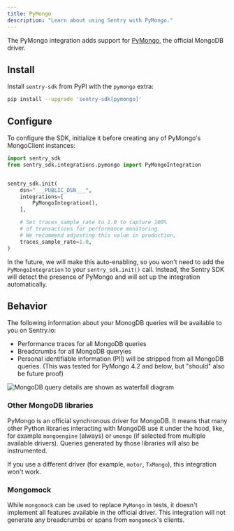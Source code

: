 ```yaml
---
title: PyMongo
description: "Learn about using Sentry with PyMongo."
---
```


The PyMongo integration adds support for [PyMongo](https://www.mongodb.com/docs/drivers/pymongo/), the official MongoDB
driver.

## Install

Install `sentry-sdk` from PyPI with the `pymongo` extra:

```bash
pip install --upgrade 'sentry-sdk[pymongo]'
```

## Configure

To configure the SDK, initialize it before creating any of PyMongo's MongoClient instances:

```python
import sentry_sdk
from sentry_sdk.integrations.pymongo import PyMongoIntegration


sentry_sdk.init(
    dsn="___PUBLIC_DSN___",
    integrations=[
        PyMongoIntegration(),
    ],

    # Set traces_sample_rate to 1.0 to capture 100%
    # of transactions for performance monitoring.
    # We recommend adjusting this value in production,
    traces_sample_rate=1.0,
)
```

<Note>

In the future, we will make this auto-enabling, so you won't need to add the `PyMongoIntegration` to your
`sentry_sdk.init()` call. Instead, the Sentry SDK will detect the presence of PyMongo and will set up the integration
automatically.

</Note>

## Behavior

The following information about your MonogDB queries will be available to you on Sentry.io:

- Performance traces for all MongoDB queries
- Breadcrumbs for all MongoDB queryies
- Personal identifiable information (PII) will be stripped from all MongoDB queries. (This was tested for PyMongo 4.2 and below, but "should" also be future proof)

![MongoDB query details are shown as waterfall diagram](mongodb-query-performance-details.png)

### Other MongoDB libraries

PyMongo is an official synchronous driver for MongoDB. It means that many other Python libraries interacting with
MongoDB use it under the hood, like, for example `mongoengine` (always) or `umongo` (if selected from multiple available
drivers). Queries generated by those libraries will also be instrumented.

If you use a different driver (for example, `motor`, `TxMongo`), this integration won't work.

### Mongomock

While `mongomock` can be used to replace `PyMongo` in tests, it doesn't implement all features available in the official
driver. This integration will not generate any breadcrumbs or spans from `mongomock`'s clients.
